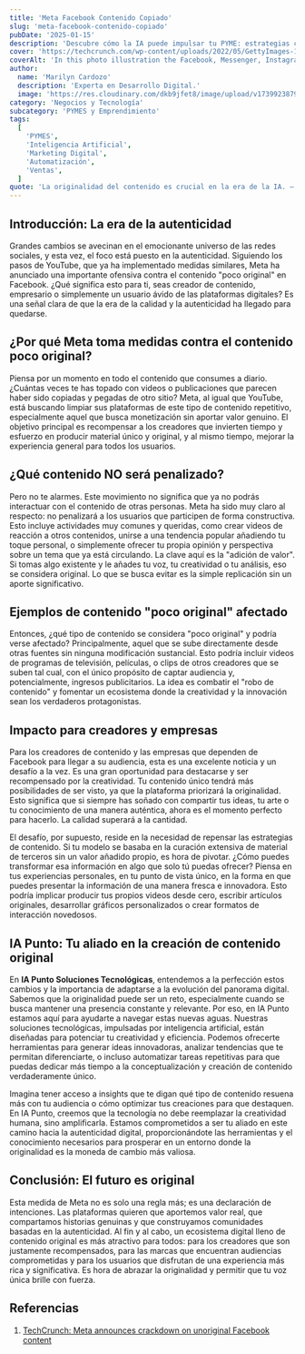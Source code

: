 ```yaml
---
title: 'Meta Facebook Contenido Copiado'
slug: 'meta-facebook-contenido-copiado'
pubDate: '2025-01-15'
description: 'Descubre cómo la IA puede impulsar tu PYME: estrategias concretas de marketing, automatización y datos para aumentar ventas.'
cover: 'https://techcrunch.com/wp-content/uploads/2022/05/GettyImages-1201955892.jpeg?w=1024'
coverAlt: 'In this photo illustration the Facebook, Messenger, Instagram and WhatsApp icon are seen displayed on smartphone screen'
author:
  name: 'Marilyn Cardozo'
  description: 'Experta en Desarrollo Digital.'
  image: 'https://res.cloudinary.com/dkb9jfet8/image/upload/v1739923879/marilyn_s2mi4a.png'
category: 'Negocios y Tecnología'
subcategory: 'PYMES y Emprendimiento'
tags:
  [
    'PYMES',
    'Inteligencia Artificial',
    'Marketing Digital',
    'Automatización',
    'Ventas',
  ]
quote: 'La originalidad del contenido es crucial en la era de la IA. — Pedro Zambrano'
---
```

<h2 id="introduccion-la-era-de-la-autenticidad">Introducción: La era de la autenticidad</h2>

Grandes cambios se avecinan en el emocionante universo de las redes sociales, y esta vez, el foco está puesto en la autenticidad. Siguiendo los pasos de YouTube, que ya ha implementado medidas similares, Meta ha anunciado una importante ofensiva contra el contenido "poco original" en Facebook. ¿Qué significa esto para ti, seas creador de contenido, empresario o simplemente un usuario ávido de las plataformas digitales? Es una señal clara de que la era de la calidad y la autenticidad ha llegado para quedarse.

<h2 id="por-que-meta-toma-medidas-contra-el-contenido-poco-original">¿Por qué Meta toma medidas contra el contenido poco original?</h2>

Piensa por un momento en todo el contenido que consumes a diario. ¿Cuántas veces te has topado con videos o publicaciones que parecen haber sido copiadas y pegadas de otro sitio? Meta, al igual que YouTube, está buscando limpiar sus plataformas de este tipo de contenido repetitivo, especialmente aquel que busca monetización sin aportar valor genuino. El objetivo principal es recompensar a los creadores que invierten tiempo y esfuerzo en producir material único y original, y al mismo tiempo, mejorar la experiencia general para todos los usuarios.

<h2 id="que-contenido-no-sera-penalizado">¿Qué contenido NO será penalizado?</h2>

Pero no te alarmes. Este movimiento no significa que ya no podrás interactuar con el contenido de otras personas. Meta ha sido muy claro al respecto: no penalizará a los usuarios que participen de forma constructiva. Esto incluye actividades muy comunes y queridas, como crear videos de reacción a otros contenidos, unirse a una tendencia popular añadiendo tu toque personal, o simplemente ofrecer tu propia opinión y perspectiva sobre un tema que ya está circulando. La clave aquí es la "adición de valor". Si tomas algo existente y le añades tu voz, tu creatividad o tu análisis, eso se considera original. Lo que se busca evitar es la simple replicación sin un aporte significativo.

<h2 id="ejemplos-de-contenido-poco-original-afectado">Ejemplos de contenido "poco original" afectado</h2>

Entonces, ¿qué tipo de contenido se considera "poco original" y podría verse afectado? Principalmente, aquel que se sube directamente desde otras fuentes sin ninguna modificación sustancial. Esto podría incluir videos de programas de televisión, películas, o clips de otros creadores que se suben tal cual, con el único propósito de captar audiencia y, potencialmente, ingresos publicitarios. La idea es combatir el "robo de contenido" y fomentar un ecosistema donde la creatividad y la innovación sean los verdaderos protagonistas.

<h2 id="impacto-para-creadores-y-empresas">Impacto para creadores y empresas</h2>

Para los creadores de contenido y las empresas que dependen de Facebook para llegar a su audiencia, esta es una excelente noticia y un desafío a la vez. Es una gran oportunidad para destacarse y ser recompensado por la creatividad. Tu contenido único tendrá más posibilidades de ser visto, ya que la plataforma priorizará la originalidad. Esto significa que si siempre has soñado con compartir tus ideas, tu arte o tu conocimiento de una manera auténtica, ahora es el momento perfecto para hacerlo. La calidad superará a la cantidad.

El desafío, por supuesto, reside en la necesidad de repensar las estrategias de contenido. Si tu modelo se basaba en la curación extensiva de material de terceros sin un valor añadido propio, es hora de pivotar. ¿Cómo puedes transformar esa información en algo que solo tú puedas ofrecer? Piensa en tus experiencias personales, en tu punto de vista único, en la forma en que puedes presentar la información de una manera fresca e innovadora. Esto podría implicar producir tus propios videos desde cero, escribir artículos originales, desarrollar gráficos personalizados o crear formatos de interacción novedosos.

<h2 id="ia-punto-tu-aliado-en-la-creacion-de-contenido-original">IA Punto: Tu aliado en la creación de contenido original</h2>

En <strong>IA Punto Soluciones Tecnológicas</strong>, entendemos a la perfección estos cambios y la importancia de adaptarse a la evolución del panorama digital. Sabemos que la originalidad puede ser un reto, especialmente cuando se busca mantener una presencia constante y relevante. Por eso, en IA Punto estamos aquí para ayudarte a navegar estas nuevas aguas. Nuestras soluciones tecnológicas, impulsadas por inteligencia artificial, están diseñadas para potenciar tu creatividad y eficiencia. Podemos ofrecerte herramientas para generar ideas innovadoras, analizar tendencias que te permitan diferenciarte, o incluso automatizar tareas repetitivas para que puedas dedicar más tiempo a la conceptualización y creación de contenido verdaderamente único.

Imagina tener acceso a insights que te digan qué tipo de contenido resuena más con tu audiencia o cómo optimizar tus creaciones para que destaquen. En IA Punto, creemos que la tecnología no debe reemplazar la creatividad humana, sino amplificarla. Estamos comprometidos a ser tu aliado en este camino hacia la autenticidad digital, proporcionándote las herramientas y el conocimiento necesarios para prosperar en un entorno donde la originalidad es la moneda de cambio más valiosa.

<h2 id="conclusion-el-futuro-es-original">Conclusión: El futuro es original</h2>

Esta medida de Meta no es solo una regla más; es una declaración de intenciones. Las plataformas quieren que aportemos valor real, que compartamos historias genuinas y que construyamos comunidades basadas en la autenticidad. Al fin y al cabo, un ecosistema digital lleno de contenido original es más atractivo para todos: para los creadores que son justamente recompensados, para las marcas que encuentran audiencias comprometidas y para los usuarios que disfrutan de una experiencia más rica y significativa. Es hora de abrazar la originalidad y permitir que tu voz única brille con fuerza.

<h2 id="referencias">Referencias</h2>

1.  <a href="https://techcrunch.com/2025/07/14/following-youtube-meta-announces-crackdown-on-unoriginal-facebook-content/" target="_blank" rel="noopener noreferrer">TechCrunch: Meta announces crackdown on unoriginal Facebook content</a>
